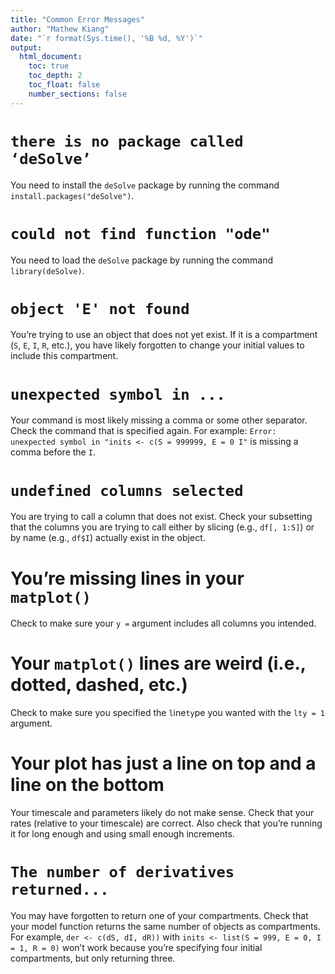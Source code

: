 ```yaml
---
title: "Common Error Messages"
author: "Mathew Kiang"
date: "`r format(Sys.time(), '%B %d, %Y')`"
output:
  html_document:
    toc: true
    toc_depth: 2
    toc_float: false
    number_sections: false
---
```


# `there is no package called ‘deSolve’`
You need to install the `deSolve` package by running the command `install.packages("deSolve")`.

# `could not find function "ode"`
You need to load the `deSolve` package by running the command `library(deSolve)`.

# `object 'E' not found`
You're trying to use an object that does not yet exist. If it is a compartment (`S`, `E`, `I`, `R`, etc.), you have likely forgotten to change your initial values to include this compartment.

# `unexpected symbol in ...`
Your command is most likely missing a comma or some other separator. Check the command that is specified again. For example: `Error: unexpected symbol in "inits <- c(S = 999999, E = 0 I"` is missing a comma before the `I`.

# `undefined columns selected`
You are trying to call a column that does not exist. Check your subsetting that the columns you are trying to call either by slicing (e.g., `df[, 1:5]`) or by name (e.g., `df$I`) actually exist in the object.

# You're missing lines in your `matplot()`
Check to make sure your `y = ` argument includes all columns you intended.

# Your `matplot()` lines are weird (i.e., dotted, dashed, etc.)
Check to make sure you specified the `l`ine`ty`pe you wanted with the `lty = 1` argument.

# Your plot has just a line on top and a line on the bottom
Your timescale and parameters likely do not make sense. Check that your rates (relative to your timescale) are correct. Also check that you're running it for long enough and using small enough increments.

# `The number of derivatives returned...`
You may have forgotten to return one of your compartments. Check that your model function returns the same number of objects as compartments. For example, `der <- c(dS, dI, dR))` with `inits <- list(S = 999, E = 0, I = 1, R = 0)` won't work because you're specifying four initial compartments, but only returning three.